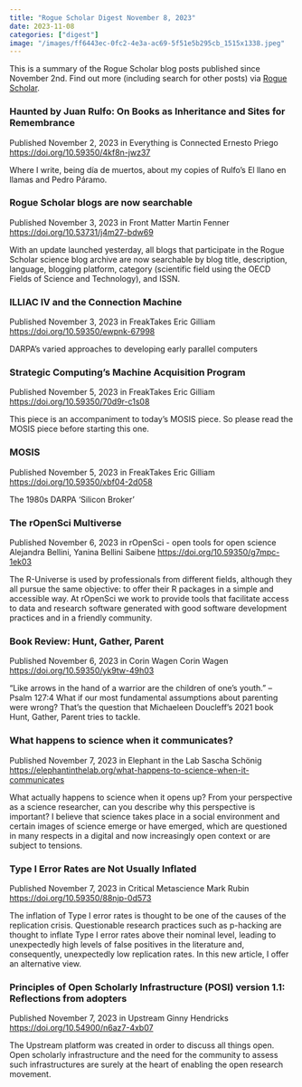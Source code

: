 ```yaml
---
title: "Rogue Scholar Digest November 8, 2023"
date: 2023-11-08
categories: ["digest"]
image: "/images/ff6443ec-0fc2-4e3a-ac69-5f51e5b295cb_1515x1338.jpeg"
---
```


This is a summary of the Rogue Scholar blog posts published since November 2nd. Find out more (including search for other posts) via [Rogue Scholar](https://rogue-scholar.org).

### Haunted by Juan Rulfo: On Books as Inheritance and Sites for Remembrance

Published November 2, 2023 in Everything is Connected\n
Ernesto Priego
<https://doi.org/10.59350/4kf8n-jwz37>

Where I write, being día de muertos, about my copies of Rulfo’s El llano en llamas and Pedro Páramo.

### Rogue Scholar blogs are now searchable
Published November 3, 2023 in Front Matter
Martin Fenner
<https://doi.org/10.53731/j4m27-bdw69>

With an update launched yesterday, all blogs that participate in the Rogue Scholar science blog archive are now searchable by blog title, description, language, blogging platform, category (scientific field using the OECD Fields of Science and Technology), and ISSN.

### ILLIAC IV and the Connection Machine
Published November 3, 2023 in FreakTakes
Eric Gilliam
<https://doi.org/10.59350/ewpnk-67998>

DARPA's varied approaches to developing early parallel computers

### Strategic Computing's Machine Acquisition Program
Published November 5, 2023 in FreakTakes
Eric Gilliam
<https://doi.org/10.59350/70d9r-c1s08>

This piece is an accompaniment to today’s MOSIS piece. So please read the MOSIS piece before starting this one.

### MOSIS
Published November 5, 2023 in FreakTakes
Eric Gilliam
<https://doi.org/10.59350/xbf04-2d058>

The 1980s DARPA 'Silicon Broker'

### The rOpenSci Multiverse
Published November 6, 2023 in rOpenSci - open tools for open science
Alejandra Bellini, Yanina Bellini Saibene
<https://doi.org/10.59350/g7mpc-1ek03>

The R-Universe is used by professionals from different fields, although they all pursue the same objective: to offer their R packages in a simple and accessible way. At rOpenSci we work to provide tools that facilitate access to data and research software generated with good software development practices and in a friendly community.

### Book Review: Hunt, Gather, Parent
Published November 6, 2023 in Corin Wagen
Corin Wagen
<https://doi.org/10.59350/yk9tw-49h03>

“Like arrows in the hand of a warrior are the children of one's youth.” –Psalm 127:4 What if our most fundamental assumptions about parenting were wrong? That’s the question that Michaeleen Doucleff’s 2021 book Hunt, Gather, Parent tries to tackle.

### What happens to science when it communicates?
Published November 7, 2023 in Elephant in the Lab
Sascha Schönig
<https://elephantinthelab.org/what-happens-to-science-when-it-communicates>

What actually happens to science when it opens up? From your perspective as a science researcher, can you describe why this perspective is important? I believe that science takes place in a social environment and certain images of science emerge or have emerged, which are questioned in many respects in a digital and now increasingly open context or are subject to tensions.

### Type I Error Rates are Not Usually Inflated
Published November 7, 2023 in Critical Metascience
Mark Rubin
<https://doi.org/10.59350/88njp-0d573>

The inflation of Type I error rates is thought to be one of the causes of the replication crisis. Questionable research practices such as p-hacking are thought to inflate Type I error rates above their nominal level, leading to unexpectedly high levels of false positives in the literature and, consequently, unexpectedly low replication rates. In this new article, I offer an alternative view.

### Principles of Open Scholarly Infrastructure (POSI) version 1.1: Reflections from adopters
Published November 7, 2023 in Upstream
Ginny Hendricks
<https://doi.org/10.54900/n6az7-4xb07>

The Upstream platform was created in order to discuss all things open. Open scholarly infrastructure and the need for the community to assess such infrastructures are surely at the heart of enabling the open research movement.
